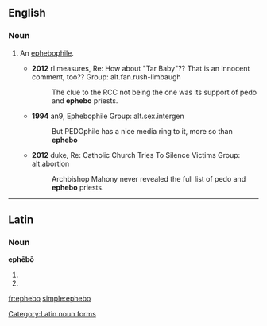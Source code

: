 ==English==

===Noun===
{{en-noun}}

# {{lb|en|slang}} An [[ephebophile]].
#* '''2012''' rl measures, Re: How about "Tar Baby"?? That is an innocent comment, too?? Group: alt.fan.rush-limbaugh
#*: The clue to the RCC not being the one was its support of pedo and '''ephebo''' priests.
#* '''1994''' an9, Ephebophile Group: alt.sex.intergen
#*: But PEDOphile has a nice media ring to it, more so than '''ephebo'''
#* '''2012''' duke, Re: Catholic Church Tries To Silence Victims Group: alt.abortion
#*: Archbishop Mahony never revealed the full list of pedo and '''ephebo''' priests.

----

==Latin==

===Noun===
'''ephēbō''' {{g|m}}

# {{inflection of|ephēbus||dat|s|lang=la}}
# {{inflection of|ephēbus||abl|s|lang=la}}

[[Category:Latin noun forms]]

[[fr:ephebo]]
[[simple:ephebo]]